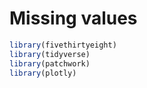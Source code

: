 # Missing values


```r
library(fivethirtyeight)
library(tidyverse)
library(patchwork)
library(plotly)
```

